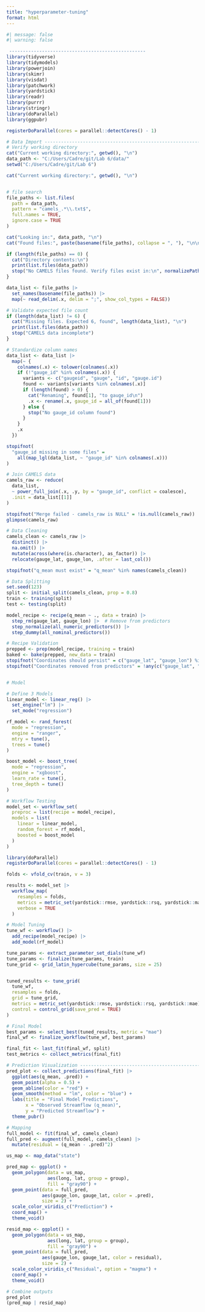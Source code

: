 ```yaml
---
title: "hyperparameter-tuning"
format: html
---
```

```r
#| message: false
#| warning: false

 --------------------------------------------------
library(tidyverse)
library(tidymodels)
library(powerjoin)
library(skimr)
library(visdat)
library(patchwork)
library(yardstick)
library(readr)
library(purrr)
library(stringr)
library(doParallel)
library(ggpubr)

registerDoParallel(cores = parallel::detectCores() - 1)

# Data Import -------------------------------------------------------------
# Verify working directory
cat("Current working directory:", getwd(), "\n")
data_path <- "C:/Users/Cadre/git/Lab 6/data/"
setwd("C:/Users/Cadre/git/Lab 6")

cat("Current working directory:", getwd(), "\n")


# file search
file_paths <- list.files(
  path = data_path,
  pattern = "camels_.*\\.txt$",
  full.names = TRUE,
  ignore.case = TRUE
)

cat("Looking in:", data_path, "\n")
cat("Found files:", paste(basename(file_paths), collapse = ", "), "\n\n")

if (length(file_paths) == 0) {
  cat("Directory contents:\n")
  print(list.files(data_path))
  stop("No CAMELS files found. Verify files exist in:\n", normalizePath(data_path))
}

data_list <- file_paths |>
  set_names(basename(file_paths)) |>
  map(~ read_delim(.x, delim = ";", show_col_types = FALSE))

# Validate expected file count
if (length(data_list) != 6) {
  cat("Missing files. Expected 6, found", length(data_list), "\n")
  print(list.files(data_path))
  stop("CAMELS data incomplete")
}

# Standardize column names
data_list <- data_list |> 
  map(~ {
    colnames(.x) <- tolower(colnames(.x))
    if (!"gauge_id" %in% colnames(.x)) {
      variants <- c("gaugeid", "gauge", "id", "gauge.id")
      found <- variants[variants %in% colnames(.x)]
      if (length(found) > 0) {
        cat("Renaming", found[1], "to gauge_id\n")
        .x <- rename(.x, gauge_id = all_of(found[1]))
      } else {
        stop("No gauge_id column found")
      }
    }
    .x
  })

stopifnot(
  "gauge_id missing in some files" = 
    all(map_lgl(data_list, ~ "gauge_id" %in% colnames(.x)))
)

# Join CAMELS data
camels_raw <- reduce(
  data_list,
  ~ power_full_join(.x, .y, by = "gauge_id", conflict = coalesce),
  .init = data_list[[1]]
)

stopifnot("Merge failed - camels_raw is NULL" = !is.null(camels_raw))
glimpse(camels_raw)

# Data Cleaning
camels_clean <- camels_raw |> 
  distinct() |> 
  na.omit() |> 
  mutate(across(where(is.character), as_factor)) |> 
  relocate(gauge_lat, gauge_lon, .after = last_col())

stopifnot("q_mean must exist" = "q_mean" %in% names(camels_clean))

# Data Splitting
set.seed(123)
split <- initial_split(camels_clean, prop = 0.8)
train <- training(split)
test <- testing(split)

model_recipe <- recipe(q_mean ~ ., data = train) |> 
  step_rm(gauge_lat, gauge_lon) |>  # Remove from predictors
  step_normalize(all_numeric_predictors()) |> 
  step_dummy(all_nominal_predictors())

# Recipe Validation
prepped <- prep(model_recipe, training = train)
baked <- bake(prepped, new_data = train)
stopifnot("Coordinates should persist" = c("gauge_lat", "gauge_lon") %in% names(train))
stopifnot("Coordinates removed from predictors" = !any(c("gauge_lat", "gauge_lon") %in% names(baked)))


# Model

# Define 3 Models
linear_model <- linear_reg() |> 
  set_engine("lm") |> 
  set_mode("regression")

rf_model <- rand_forest(
  mode = "regression",
  engine = "ranger",
  mtry = tune(),
  trees = tune()
)

boost_model <- boost_tree(
  mode = "regression",
  engine = "xgboost",
  learn_rate = tune(),
  tree_depth = tune()
)

# Workflow Testing
model_set <- workflow_set(
  preproc = list(recipe = model_recipe),
  models = list(
    linear = linear_model,
    random_forest = rf_model,
    boosted = boost_model
  )
)

library(doParallel)
registerDoParallel(cores = parallel::detectCores() - 1)

folds <- vfold_cv(train, v = 3)

results <- model_set |> 
  workflow_map(
    resamples = folds,
    metrics = metric_set(yardstick::rmse, yardstick::rsq, yardstick::mae),
    verbose = TRUE
  )

# Model Tuning 
tune_wf <- workflow() |> 
  add_recipe(model_recipe) |> 
  add_model(rf_model)

tune_params <- extract_parameter_set_dials(tune_wf)
tune_params <- finalize(tune_params, train)
tune_grid <- grid_latin_hypercube(tune_params, size = 25)


tuned_results <- tune_grid(
  tune_wf,
  resamples = folds,
  grid = tune_grid,
  metrics = metric_set(yardstick::rmse, yardstick::rsq, yardstick::mae),
  control = control_grid(save_pred = TRUE)
)

# Final Model 
best_params <- select_best(tuned_results, metric = "mae")
final_wf <- finalize_workflow(tune_wf, best_params)

final_fit <- last_fit(final_wf, split)
test_metrics <- collect_metrics(final_fit)

# Prediction Visualization ------------------------------------------------
pred_plot <- collect_predictions(final_fit) |> 
  ggplot(aes(q_mean, .pred)) +
  geom_point(alpha = 0.5) +
  geom_abline(color = "red") +
  geom_smooth(method = "lm", color = "blue") +
  labs(title = "Final Model Predictions",
       x = "Observed Streamflow (q_mean)",
       y = "Predicted Streamflow") +
  theme_pubr()

# Mapping 
full_model <- fit(final_wf, camels_clean)
full_pred <- augment(full_model, camels_clean) |> 
  mutate(residual = (q_mean - .pred)^2)

us_map <- map_data("state")

pred_map <- ggplot() +
  geom_polygon(data = us_map, 
               aes(long, lat, group = group),
               fill = "gray90") +
  geom_point(data = full_pred, 
             aes(gauge_lon, gauge_lat, color = .pred),
             size = 2) +
  scale_color_viridis_c("Prediction") +
  coord_map() +
  theme_void()

resid_map <- ggplot() +
  geom_polygon(data = us_map, 
               aes(long, lat, group = group),
               fill = "gray90") +
  geom_point(data = full_pred, 
             aes(gauge_lon, gauge_lat, color = residual),
             size = 2) +
  scale_color_viridis_c("Residual", option = "magma") +
  coord_map() +
  theme_void()

# Combine outputs
pred_plot
(pred_map | resid_map)

```



